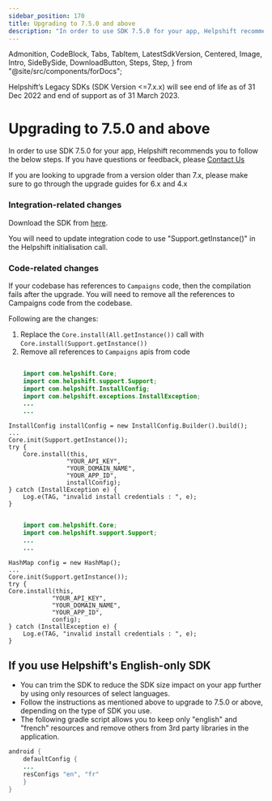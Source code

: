 ```yaml
---
sidebar_position: 170
title: Upgrading to 7.5.0 and above
description: "In order to use SDK 7.5.0 for your app, Helpshift recommends you to follow the below steps. If you have questions or feedback, please Contact Us"
---
```


  Admonition,
  CodeBlock,
  Tabs,
  TabItem,
  LatestSdkVersion,
  Centered,
  Image,
  Intro,
  SideBySide,
  DownloadButton,
  Steps,
  Step,
} from "@site/src/components/forDocs";

<Admonition type="danger" title="Important">

Helpshift’s Legacy SDKs (SDK Version <=7.x.x) will see end of life as of 31 Dec 2022 and end of support as of 31 March 2023.

</Admonition>

# Upgrading to 7.5.0 and above

<Intro>

In order to use SDK 7.5.0 for your app, Helpshift recommends you to follow the below steps. If you have questions or feedback, please <a href="https://support.helpshift.com/kb/contact/" target="_blank">Contact Us</a>

</Intro>

<Admonition type="danger" title="Important">

If you are looking to upgrade from a version older than 7.x, please make sure to go through the upgrade guides for 6.x and 4.x

</Admonition>

### Integration-related changes

Download the SDK from [here](/android/getting-started#download-sdk).

You will need to update integration code to use "Support.getInstance()" in the Helpshift initialisation call.

### Code-related changes

If your codebase has references to `Campaigns` code, then the compilation fails after the upgrade. You will need to remove all the references to Campaigns code from the codebase.

Following are the changes:

1. Replace the `Core.install(All.getInstance())` call with `Core.install(Support.getInstance())`
2. Remove all references to `Campaigns` apis from code

<Tabs>

<TabItem value="Using InstallConfig" label="Using InstallConfig">

```java

	import com.helpshift.Core;
	import com.helpshift.support.Support;
	import com.helpshift.InstallConfig;
	import com.helpshift.exceptions.InstallException;
	...
	...
```

    InstallConfig installConfig = new InstallConfig.Builder().build();
    ...
    Core.init(Support.getInstance());
    try {
    	Core.install(this,
    				"YOUR_API_KEY",
    				"YOUR_DOMAIN_NAME",
    				"YOUR_APP_ID",
    				installConfig);
    } catch (InstallException e) {
    	Log.e(TAG, "invalid install credentials : ", e);
    }

</TabItem>
<TabItem value="Using Map" label="Using Map">

```java

	import com.helpshift.Core;
	import com.helpshift.support.Support;
	...
	...
```

    HashMap config = new HashMap();
    ...
    Core.init(Support.getInstance());
    try {
    Core.install(this,
    			"YOUR_API_KEY",
    			"YOUR_DOMAIN_NAME",
    			"YOUR_APP_ID",
    			config);
    } catch (InstallException e) {
    	Log.e(TAG, "invalid install credentials : ", e);
    }

</TabItem>

</Tabs>

## If you use Helpshift's English-only SDK

- You can trim the SDK to reduce the SDK size impact on your app further by using only resources of select languages.
- Follow the instructions as mentioned above to upgrade to 7.5.0 or above, depending on the type of SDK you use.
- The following gradle script allows you to keep only "english" and "french" resources and remove others from 3rd party libraries in the application.

```java
android {
	defaultConfig {
    ...
    resConfigs "en", "fr"
    }
}
```
